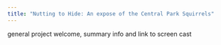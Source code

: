 ```yaml
---
title: "Nutting to Hide: An expose of the Central Park Squirrels"
---
```


general project welcome, summary info and link to screen cast 

